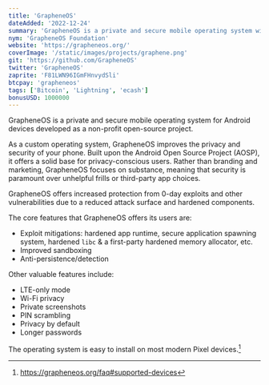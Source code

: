 ```yaml
---
title: 'GrapheneOS'
dateAdded: '2022-12-24'
summary: 'GrapheneOS is a private and secure mobile operating system with great functionality and usability. It has near full Android app compatibility via our sandboxed Google Play compatibility layer.'
nym: 'GrapheneOS Foundation'
website: 'https://grapheneos.org/'
coverImage: '/static/images/projects/graphene.png'
git: 'https://github.com/GrapheneOS'
twitter: 'GrapheneOS'
zaprite: 'F81LWN96IGmFHnvydSli'
btcpay: 'grapheneos'
tags: ['Bitcoin', 'Lightning', 'ecash']
bonusUSD: 1000000
---
```


GrapheneOS is a private and secure mobile operating system for Android devices
developed as a non-profit open-source project.

As a custom operating system, GrapheneOS improves the privacy and security of
your phone. Built upon the Android Open Source Project (AOSP), it offers a solid
base for privacy-conscious users. Rather than branding and marketing, GrapheneOS
focuses on substance, meaning that security is paramount over unhelpful frills
or third-party app choices.

GrapheneOS offers increased protection from 0-day exploits and other
vulnerabilities due to a reduced attack surface and hardened components.

The core features that GrapheneOS offers its users are:

- Exploit mitigations: hardened app runtime, secure application spawning system, hardened `libc` & a first-party hardened memory allocator, etc.
- Improved sandboxing
- Anti-persistence/detection

Other valuable features include:

- LTE-only mode
- Wi-Fi privacy
- Private screenshots
- PIN scrambling
- Privacy by default
- Longer passwords

The operating system is easy to install on most modern Pixel devices.[^fn-supported-devices]

[^fn-supported-devices]: <https://grapheneos.org/faq#supported-devices>
